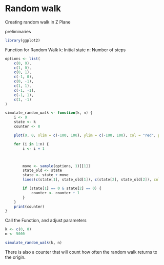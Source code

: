 # Random walk

Creating random walk in Z Plane

preliminaries
```r
library(ggplot2)
```

Function for Random Walk
k: Initial state n: Number of steps

```r
options <- list(
    c(0, 0),
    c(1, 0),
    c(0, 1),
    c(-1, 0),
    c(0, -1),
    c(1, 1),
    c(-1, -1),
    c(-1, 1),
    c(1, -1)
)

simulate_random_walk <- function(k, n) {
    i <- 0
    state <- k
    counter <- 0

    plot(0, 0, xlim = c(-100, 100), ylim = c(-100, 100), col = "red", pch = 19)

    for (i in 1:n) {
        i <- i + 1



        move <- sample(options, 1)[[1]]
        state_old <- state
        state <- state + move
        lines(c(state[1], state_old[1]), c(state[2], state_old[2]), col = "blue")

        if (state[1] == 0 & state[2] == 0) {
            counter <- counter + 1
        }
    }
    print(counter)
}
```


Call the Function, and adjust parameters

```r
k <- c(0, 0)
n <- 5000

simulate_random_walk(k, n)
```


There is also a counter that will count how often the random walk returns to the origin.